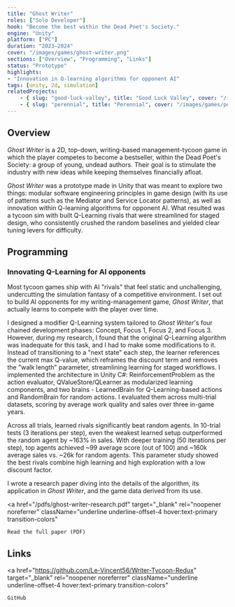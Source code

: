```yaml
---
title: "Ghost Writer"
roles: ["Solo Developer"]
hook: "Become the best within the Dead Poet's Society."
engine: "Unity"
platform: ["PC"]
duration: "2023—2024"
cover: "/images/games/ghost-writer.png"
sections: ["Overview", "Programming", "Links"]
status: "Prototype"
highlights:
- "Innovation in Q-learning algorithms for opponent AI"
tags: [unity, 2d, simulation]
relatedProjects:
    - { slug: "good-luck-valley", title: "Good Luck Valley", cover: "/images/games/good-luck-valley.jpg"}
    - { slug: "perennial", title: "Perennial", cover: "/images/games/perennial.png"}
---
```


## Overview
*Ghost Writer* is a 2D, top-down, writing-based management-tycoon game in which the player competes to become a bestseller,
within the Dead Poet's Society: a group of young, undead authors. Their goal is to stimulate the industry with
new ideas while keeping themselves financially afloat.

*Ghost Writer* was a prototype made in Unity that was meant to explore two things: modular software engineering principles
in game design (with its use of patterns such as the Mediator and Service Locator patterns), as well as innovation
within Q-learning algorithms for opponent AI. What resulted was a tycoon sim with built Q-Learning rivals that were
streamlined for staged design, who consistently crushed the random baselines and yielded clear tuning levers for difficulty.

## Programming
### Innovating Q-Learning for AI opponents
Most tycoon games ship with AI "rivals" that feel static and unchallenging, undercutting the simulation fantasy of a
competitive environment. I set out to build AI opponents for my writing-management game, *Ghost Writer*, that actually
learns to compete with the player over time.

I designed a modifier Q-Learning system tailored to *Ghost Writer*'s four chained development phases: Concept,
Focus 1, Focus 2, and Focus 3. However, during my research, I found that the original Q-Learning algorithm was
inadequate for this task, and I had to make some modifications to it. Instead of transitioning to a "next state"
each step, the learner references the current max Q-value, which reframes the discount term and removes the
"walk length" parameter, streamlining learning for staged workflows. I implemented the architecture in Unity
C#: ReinforcementProblem as the action evaluator, QValueStore/QLearner as modularized learning components,
and two brains - LearnedBrain for Q-Learning-based actions and RandomBrain for random actions. I evaluated
them across multi-trial datasets, scoring by average work quality and sales over three in-game years.

Across all trials, learned rivals significantly beat random agents. In 10-trial tests (3 iterations per step),
even the weakest learned setup outperformed the random agent by ~163% in sales. With deeper training (50 iterations per step),
top agents achieved ~99 average score (out of 100) and ~160k average sales vs. ~26k for random agents. This parameter
study showed the best rivals combine high learning and high exploration with a low discount factor.

I wrote a research paper diving into the details of the algorithm, its application in *Ghost Writer*, and the
game data derived from its use.

<a
    href="/pdfs/ghost-writer-research.pdf"
    target="_blank"
    rel="noopener noreferrer"
    className="underline underline-offset-4 hover:text-primary transition-colors"
>
    Read the full paper (PDF)
</a>

## Links
<a href="https://github.com/Le-Vincent56/Writer-Tycoon-Redux"
    target="_blank"
    rel="noopener noreferrer"
    className="underline underline-offset-4 hover:text-primary transition-colors"
>
    GitHub
</a>
